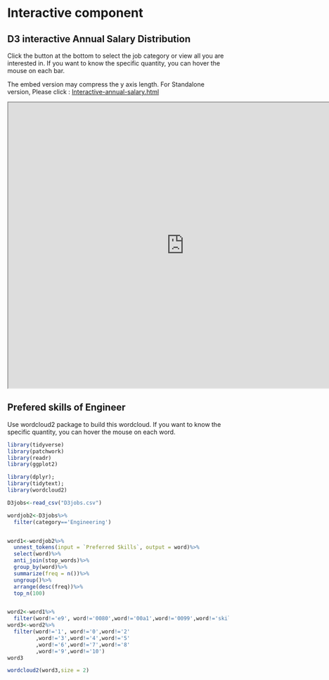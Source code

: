 # Interactive component



## D3 interactive Annual Salary Distribution

Click the button at the bottom to select the job category or view all you are interested in.
If you want to know the specific quantity, you can hover the mouse on each bar.


The embed version may compress the y axis length.
For Standalone version, Please click : [Interactive-annual-salary.html](Interactive-annual-salary.html)

<script src="https://d3js.org/d3.v6.min.js"></script>
<iframe src="https://vizhub.com/wyx34/1f5e5085ddfd4881a6d6e271cca0afca?mode=embed" title="Annual Salary Visualization" height="650" width="800"></iframe>


## Prefered skills of Engineer 
Use wordcloud2 package to build this wordcloud.
If you want to know the specific quantity, you can hover the mouse on each word.
```r
library(tidyverse)
library(patchwork)
library(readr)
library(ggplot2)
```


```r
library(dplyr); 
library(tidytext);
library(wordcloud2)

D3jobs<-read_csv("D3jobs.csv")

wordjob2<-D3jobs%>%
  filter(category=='Engineering')


word1<-wordjob2%>%
  unnest_tokens(input = `Preferred Skills`, output = word)%>%
  select(word)%>%
  anti_join(stop_words)%>%
  group_by(word)%>%
  summarize(freq = n())%>%
  ungroup()%>%
  arrange(desc(freq))%>%
  top_n(100)


word2<-word1%>%
  filter(word!='e9', word!='0080',word!='00a1',word!='0099',word!='skills')
word3<-word2%>%
  filter(word!='1', word!='0',word!='2'
         ,word!='3',word!='4',word!='5'
         ,word!='6',word!='7',word!='8'
         ,word!='9',word!='10')
word3

wordcloud2(word3,size = 2)
```




